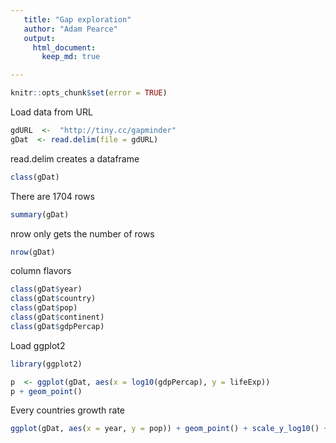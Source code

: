 ```yaml
---
   title: "Gap exploration"  
   author: "Adam Pearce"  
   output:  
     html_document:  
       keep_md: true  

---
```

```r
knitr::opts_chunk$set(error = TRUE)
```

Load data from URL
```r
gdURL  <-  "http://tiny.cc/gapminder"
gDat  <- read.delim(file = gdURL)
```

read.delim creates a dataframe
```r
class(gDat)
```

There are 1704 rows
```r
summary(gDat)
```

nrow only gets the number of rows
```r
nrow(gDat)
```

column flavors
```r
class(gDat$year)
class(gDat$country)
class(gDat$pop)
class(gDat$continent)
class(gDat$gdpPercap)
```

Load ggplot2
```r
library(ggplot2)
```

```r
p  <- ggplot(gDat, aes(x = log10(gdpPercap), y = lifeExp))
p + geom_point()

```

Every countries growth rate
```r
ggplot(gDat, aes(x = year, y = pop)) + geom_point() + scale_y_log10() + facet_grid(~ continent) + geom_line(aes(group = country))
```

